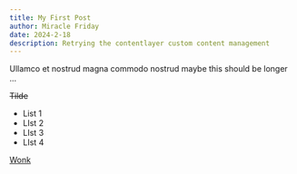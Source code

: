 ```yaml
---
title: My First Post
author: Miracle Friday
date: 2024-2-18
description: Retrying the contentlayer custom content management
---
```


Ullamco et nostrud magna commodo nostrud maybe this should be longer ...

~~Tilde~~

- List 1
- LIst 2
- LIst 3
- LIst 4

[Wonk](https://wonk.com)
